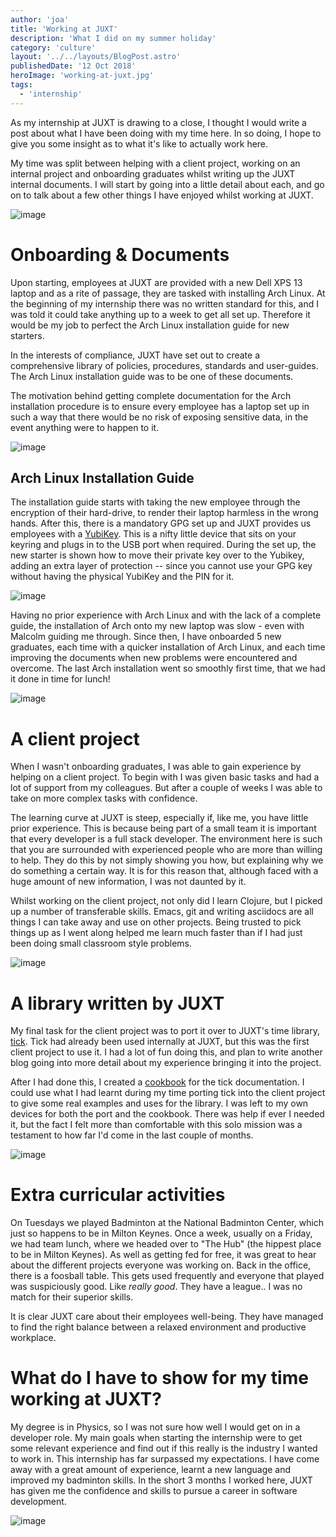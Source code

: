```yaml
---
author: 'joa'
title: 'Working at JUXT'
description: 'What I did on my summer holiday'
category: 'culture'
layout: '../../layouts/BlogPost.astro'
publishedDate: '12 Oct 2018'
heroImage: 'working-at-juxt.jpg'
tags:
  - 'internship'
---
```



As my internship at JUXT is drawing to a close, I thought I would write
a post about what I have been doing with my time here. In so doing, I
hope to give you some insight as to what it's like to actually work
here.

My time was split between helping with a client project, working on an
internal project and onboarding graduates whilst writing up the JUXT
internal documents. I will start by going into a little detail about
each, and go on to talk about a few other things I have enjoyed whilst
working at JUXT.


<Image alt='image' width={250} src={el} />

# Onboarding & Documents

Upon starting, employees at JUXT are provided with a new Dell XPS 13
laptop and as a rite of passage, they are tasked with installing Arch
Linux. At the beginning of my internship there was no written standard
for this, and I was told it could take anything up to a week to get all
set up. Therefore it would be my job to perfect the Arch Linux
installation guide for new starters.

In the interests of compliance, JUXT have set out to create a
comprehensive library of policies, procedures, standards and
user-guides. The Arch Linux installation guide was to be one of these
documents.

The motivation behind getting complete documentation for the Arch
installation procedure is to ensure every employee has a laptop set up
in such a way that there would be no risk of exposing sensitive data, in
the event anything were to happen to it.


<Image alt='image' width={250} src={al} />

## Arch Linux Installation Guide

The installation guide starts with taking the new employee through the
encryption of their hard-drive, to render their laptop harmless in the
wrong hands. After this, there is a mandatory GPG set up and JUXT
provides us employees with a
[YubiKey](https://www.yubico.com/products/yubikey-5-overview/). This is
a nifty little device that sits on your keyring and plugs in to the USB
port when required. During the set up, the new starter is shown how to
move their private key over to the Yubikey, adding an extra layer of
protection -- since you cannot use your GPG key without having the
physical YubiKey and the PIN for it.


<Image alt='image' src={lu} />

Having no prior experience with Arch Linux and with the lack of a
complete guide, the installation of Arch onto my new laptop was slow -
even with Malcolm guiding me through. Since then, I have onboarded 5 new
graduates, each time with a quicker installation of Arch Linux, and each
time improving the documents when new problems were encountered and
overcome. The last Arch installation went so smoothly first time, that
we had it done in time for lunch!


<Image alt='image' width={250} src={cc} />

# A client project

When I wasn't onboarding graduates, I was able to gain experience by
helping on a client project. To begin with I was given basic tasks and
had a lot of support from my colleagues. But after a couple of weeks I
was able to take on more complex tasks with confidence.

The learning curve at JUXT is steep, especially if, like me, you have
little prior experience. This is because being part of a small team it
is important that every developer is a full stack developer. The
environment here is such that you are surrounded with experienced people
who are more than willing to help. They do this by not simply showing
you how, but explaining why we do something a certain way. It is for
this reason that, although faced with a huge amount of new information,
I was not daunted by it.

Whilst working on the client project, not only did I learn Clojure, but
I picked up a number of transferable skills. Emacs, git and writing
asciidocs are all things I can take away and use on other projects.
Being trusted to pick things up as I went along helped me learn much
faster than if I had just been doing small classroom style problems.


<Image alt='image' width={250} src={gi} />

# A library written by JUXT

My final task for the client project was to port it over to JUXT's time
library, [tick](/tick/index.html). Tick had already been used internally
at JUXT, but this was the first client project to use it. I had a lot of
fun doing this, and plan to write another blog going into more detail
about my experience bringing it into the project.

After I had done this, I created a
[cookbook](/tick/docs/index.html#_cookbook) for the tick documentation.
I could use what I had learnt during my time porting tick into the
client project to give some real examples and uses for the library. I
was left to my own devices for both the port and the cookbook. There was
help if ever I needed it, but the fact I felt more than comfortable with
this solo mission was a testament to how far I'd come in the last couple
of months.


<Image alt='image' width={250} src={ba} />

# Extra curricular activities

On Tuesdays we played Badminton at the National Badminton Center, which
just so happens to be in Milton Keynes. Once a week, usually on a
Friday, we had team lunch, where we headed over to \"The Hub\" (the
hippest place to be in Milton Keynes). As well as getting fed for free,
it was great to hear about the different projects everyone was working
on. Back in the office, there is a foosball table. This gets used
frequently and everyone that played was suspiciously good. Like _really
good_. They have a league.. I was no match for their superior skills.

It is clear JUXT care about their employees well-being. They have
managed to find the right balance between a relaxed environment and
productive workplace.

# What do I have to show for my time working at JUXT?

My degree is in Physics, so I was not sure how well I would get on in a
developer role. My main goals when starting the internship were to get
some relevant experience and find out if this really is the industry I
wanted to work in. This internship has far surpassed my expectations. I
have come away with a great amount of experience, learnt a new language
and improved my badminton skills. In the short 3 months I worked here,
JUXT has given me the confidence and skills to pursue a career in
software development.


<Image alt='image' src={alx} />
